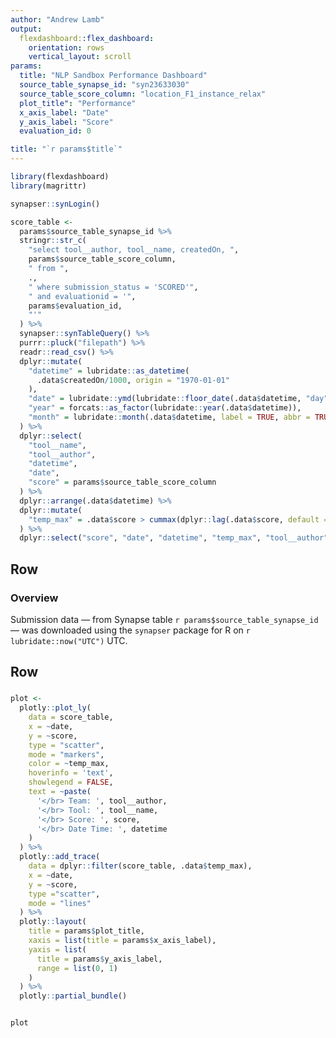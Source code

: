 ```yaml
---
author: "Andrew Lamb"
output: 
  flexdashboard::flex_dashboard:
    orientation: rows
    vertical_layout: scroll
params:
  title: "NLP Sandbox Performance Dashboard"
  source_table_synapse_id: "syn23633030"
  source_table_score_column: "location_F1_instance_relax"
  plot_title": "Performance"
  x_axis_label: "Date"
  y_axis_label: "Score"
  evaluation_id: 0

title: "`r params$title`"
---
```


```r
library(flexdashboard)
library(magrittr)
```

```r
synapser::synLogin()

score_table <-
  params$source_table_synapse_id %>%
  stringr::str_c(
    "select tool__author, tool__name, createdOn, ",
    params$source_table_score_column,
    " from ", 
    ., 
    " where submission_status = 'SCORED'",
    " and evaluationid = '",
    params$evaluation_id,
    "'"
  ) %>%
  synapser::synTableQuery() %>%
  purrr::pluck("filepath") %>%
  readr::read_csv() %>%
  dplyr::mutate(
    "datetime" = lubridate::as_datetime(
      .data$createdOn/1000, origin = "1970-01-01"
    ),
    "date" = lubridate::ymd(lubridate::floor_date(.data$datetime, "day")),
    "year" = forcats::as_factor(lubridate::year(.data$datetime)),
    "month" = lubridate::month(.data$datetime, label = TRUE, abbr = TRUE)
  ) %>% 
  dplyr::select(
    "tool__name",
    "tool__author", 
    "datetime",
    "date",
    "score" = params$source_table_score_column
  ) %>% 
  dplyr::arrange(.data$datetime) %>% 
  dplyr::mutate(
    "temp_max" = .data$score > cummax(dplyr::lag(.data$score, default = 0))
  ) %>% 
  dplyr::select("score", "date", "datetime", "temp_max", "tool__author", "tool__name")

```


Row {data-height=75}
-----------------------------------------------------------------------

### **Overview**

Submission data — from Synapse table `r params$source_table_synapse_id` — was downloaded using the `synapser` package for R on `r lubridate::now("UTC")` UTC. 


Row 
-----------------------------------------------------------------------

### 

```r

plot <-
  plotly::plot_ly(
    data = score_table,
    x = ~date,
    y = ~score,
    type = "scatter",
    mode = "markers",
    color = ~temp_max,
    hoverinfo = 'text',
    showlegend = FALSE,
    text = ~paste(
      '</br> Team: ', tool__author,
      '</br> Tool: ', tool__name,
      '</br> Score: ', score,
      '</br> Date Time: ', datetime
    )
  ) %>%
  plotly::add_trace(
    data = dplyr::filter(score_table, .data$temp_max),
    x = ~date,
    y = ~score,
    type ="scatter",
    mode = "lines"
  ) %>%
  plotly::layout(
    title = params$plot_title,
    xaxis = list(title = params$x_axis_label),
    yaxis = list(
      title = params$y_axis_label,
      range = list(0, 1)
    )
  ) %>% 
  plotly::partial_bundle()


plot


```

